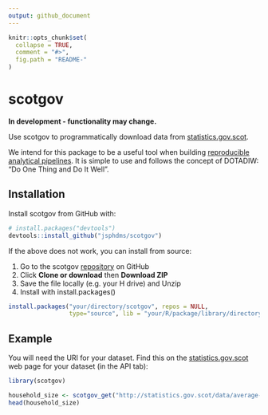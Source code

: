 ```yaml
---
output: github_document
---
```


<!-- README.md is generated from README.Rmd. Please edit that file -->

```r
knitr::opts_chunk$set(
  collapse = TRUE,
  comment = "#>",
  fig.path = "README-"
)
```

# scotgov

**In development - functionality may change.**

Use scotgov to programmatically download data from [statistics.gov.scot](http://statistics.gov.scot/home).

We intend for this package to be a useful tool when building [reproducible analytical pipelines](https://ukgovdatascience.github.io/rap_companion/). It is simple to use and follows the concept of DOTADIW: "Do One Thing and Do It Well".

## Installation

Install scotgov from GitHub with:

```r
# install.packages("devtools")
devtools::install_github("jsphdms/scotgov")
```

If the above does not work, you can install from source:

1. Go to the scotgov [repository](https://github.com/jsphdms/scotgov) on GitHub
1. Click **Clone or download** then **Download ZIP**
1. Save the file locally (e.g. your H drive) and Unzip
1. Install with install.packages()

```r
install.packages("your/directory/scotgov", repos = NULL,
                 type="source", lib = "your/R/package/library/directory")
```

## Example

You will need the URI for your dataset. Find this on the [statistics.gov.scot](http://statistics.gov.scot/home) web page for your dataset (in the API tab):

```r
library(scotgov)

household_size <- scotgov_get("http://statistics.gov.scot/data/average-household-size")
head(household_size)
```
